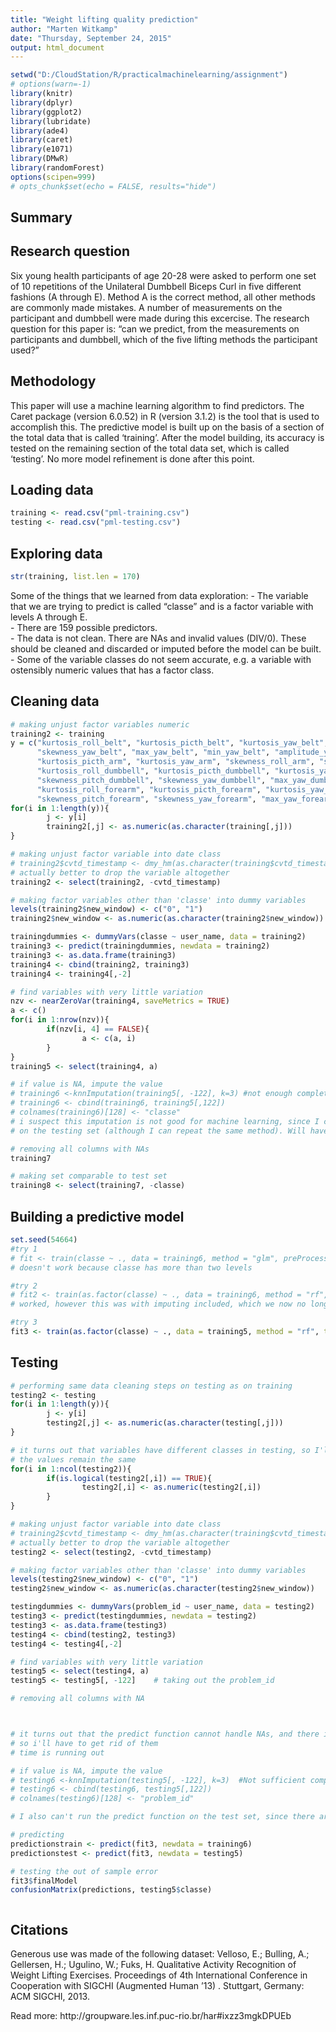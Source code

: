 ```yaml
---
title: "Weight lifting quality prediction"
author: "Marten Witkamp"
date: "Thursday, September 24, 2015"
output: html_document
---
```


```r
setwd("D:/CloudStation/R/practicalmachinelearning/assignment")
# options(warn=-1)
library(knitr)
library(dplyr)
library(ggplot2)
library(lubridate)
library(ade4)
library(caret)
library(e1071)
library(DMwR)
library(randomForest)
options(scipen=999)
# opts_chunk$set(echo = FALSE, results="hide")
```

## Summary



## Research question
Six young health participants of age 20-28 were asked to perform one set of 10 repetitions of the Unilateral Dumbbell Biceps Curl in five different fashions (A through E). Method A is the correct method, all other methods are commonly made mistakes. A number of measurements on the participant and dumbbell were made during this excercise. The research question for this paper is: "can we predict, from the measurements on participants and dumbbell, which of the five lifting methods the participant used?"

## Methodology
This paper will use a machine learning algorithm to find predictors. The Caret package (version 6.0.52) in R (version 3.1.2) is the tool that is used to accomplish this. The predictive model is built up on the basis of a section of the total data that is called 'training'. After the model building, its accuracy is tested on the remaining section of the total data set, which is called 'testing'. No more model refinement is done after this point.  

## Loading data
```r
training <- read.csv("pml-training.csv")
testing <- read.csv("pml-testing.csv")
```


## Exploring data
```r
str(training, list.len = 170)

```

Some of the things that we learned from data exploration:
- The variable that we are trying to predict is called "classe" and is a factor variable with levels A through E.      
- There are 159 possible predictors.    
- The data is not clean. There are NAs and invalid values (DIV/0). These should be cleaned and discarded or imputed before the model can be built. 
- Some of the variable classes do not seem accurate, e.g. a variable with ostensibly numeric values that has a factor class. 

## Cleaning data


```r
# making unjust factor variables numeric
training2 <- training
y = c("kurtosis_roll_belt", "kurtosis_picth_belt", "kurtosis_yaw_belt", "skewness_roll_belt", "skewness_roll_belt.1", 
      "skewness_yaw_belt", "max_yaw_belt", "min_yaw_belt", "amplitude_yaw_belt", "kurtosis_roll_arm", 
      "kurtosis_picth_arm", "kurtosis_yaw_arm", "skewness_roll_arm", "skewness_pitch_arm", "skewness_yaw_arm",
      "kurtosis_roll_dumbbell", "kurtosis_picth_dumbbell", "kurtosis_yaw_dumbbell", "skewness_roll_dumbbell",
      "skewness_pitch_dumbbell", "skewness_yaw_dumbbell", "max_yaw_dumbbell", "min_yaw_dumbbell", "amplitude_yaw_dumbbell",
      "kurtosis_roll_forearm", "kurtosis_picth_forearm", "kurtosis_yaw_forearm", "skewness_roll_forearm", 
      "skewness_pitch_forearm", "skewness_yaw_forearm", "max_yaw_forearm", "min_yaw_forearm", "amplitude_yaw_forearm")
for(i in 1:length(y)){
        j <- y[i]
        training2[,j] <- as.numeric(as.character(training[,j]))
}

# making unjust factor variable into date class
# training2$cvtd_timestamp <- dmy_hm(as.character(training$cvtd_timestamp))
# actually better to drop the variable altogether
training2 <- select(training2, -cvtd_timestamp)

# making factor variables other than 'classe' into dummy variables
levels(training2$new_window) <- c("0", "1")
training2$new_window <- as.numeric(as.character(training2$new_window))

trainingdummies <- dummyVars(classe ~ user_name, data = training2)
training3 <- predict(trainingdummies, newdata = training2)
training3 <- as.data.frame(training3)
training4 <- cbind(training2, training3)
training4 <- training4[,-2]

# find variables with very little variation
nzv <- nearZeroVar(training4, saveMetrics = TRUE)
a <- c()
for(i in 1:nrow(nzv)){
        if(nzv[i, 4] == FALSE){
                a <- c(a, i)
        }
}
training5 <- select(training4, a)

# if value is NA, impute the value 
# training6 <-knnImputation(training5[, -122], k=3) #not enough complete cases in the testing set
# training6 <- cbind(training6, training5[,122])
# colnames(training6)[128] <- "classe"
# i suspect this imputation is not good for machine learning, since I can't repeat the exact same process
# on the testing set (although I can repeat the same method). Will have to learn more about this. 

# removing all columns with NAs
training7 

# making set comparable to test set
training8 <- select(training7, -classe)

```

## Building a predictive model

```r
set.seed(54664)
#try 1
# fit <- train(classe ~ ., data = training6, method = "glm", preProcess = c("center", "scale"))
# doesn't work because classe has more than two levels

#try 2
# fit2 <- train(as.factor(classe) ~ ., data = training6, method = "rf", tuneGrid = data.frame(mtry = 3))
# worked, however this was with imputing included, which we now no longer use

#try 3
fit3 <- train(as.factor(classe) ~ ., data = training5, method = "rf", tuneGrid = data.frame(mtry = 3))
```


## Testing

```r
# performing same data cleaning steps on testing as on training
testing2 <- testing
for(i in 1:length(y)){
        j <- y[i]
        testing2[,j] <- as.numeric(as.character(testing[,j]))
}

# it turns out that variables have different classes in testing, so I'll have to make them the same. 
# the values remain the same
for(i in 1:ncol(testing2)){
        if(is.logical(testing2[,i]) == TRUE){
                testing2[,i] <- as.numeric(testing2[,i])
        }
}

# making unjust factor variable into date class
# training2$cvtd_timestamp <- dmy_hm(as.character(training$cvtd_timestamp))
# actually better to drop the variable altogether
testing2 <- select(testing2, -cvtd_timestamp)

# making factor variables other than 'classe' into dummy variables
levels(testing2$new_window) <- c("0", "1")
testing2$new_window <- as.numeric(as.character(testing2$new_window))

testingdummies <- dummyVars(problem_id ~ user_name, data = testing2)
testing3 <- predict(testingdummies, newdata = testing2)
testing3 <- as.data.frame(testing3)
testing4 <- cbind(testing2, testing3)
testing4 <- testing4[,-2]

# find variables with very little variation
testing5 <- select(testing4, a)
testing5 <- testing5[, -122]    # taking out the problem_id

# removing all columns with NA



# it turns out that the predict function cannot handle NAs, and there is too little data to impute them, 
# so i'll have to get rid of them
# time is running out

# if value is NA, impute the value 
# testing6 <-knnImputation(testing5[, -122], k=3)  #Not sufficient complete cases for computing neighbors
# testing6 <- cbind(testing6, testing5[,122])
# colnames(testing6)[128] <- "problem_id"

# I also can't run the predict function on the test set, since there are no rows without missing data

# predicting
predictionstrain <- predict(fit3, newdata = training6)
predictionstest <- predict(fit3, newdata = testing5)

# testing the out of sample error
fit3$finalModel
confusionMatrix(predictions, testing5$classe)



```

## Citations
Generous use was made of the following dataset:
Velloso, E.; Bulling, A.; Gellersen, H.; Ugulino, W.; Fuks, H. Qualitative Activity Recognition of Weight Lifting Exercises. Proceedings of 4th International Conference in Cooperation with SIGCHI (Augmented Human '13) . Stuttgart, Germany: ACM SIGCHI, 2013.

Read more: http://groupware.les.inf.puc-rio.br/har#ixzz3mgkDPUEb

